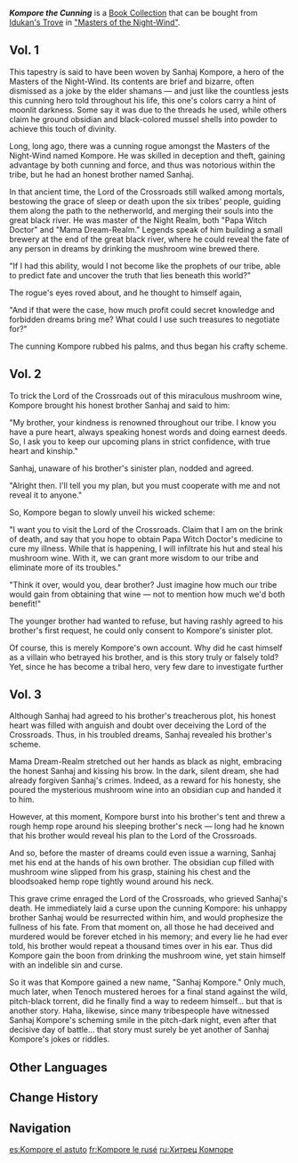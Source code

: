 {{Book Collection Infobox
|image   = Book Kompore the Cunning.png
|quality = 4
|region_lore = Natlan
|region_location = Natlan
|volumes = 3
|vol1    = Sold by [[Amazolli]] at [[Idukan's Trove]]
|vol2    = Sold by Amazolli at Idukan's Trove
|vol3    = Sold by Amazolli at Idukan's Trove
|author  = Sanhaj Kompore
}}
'''''Kompore the Cunning''''' is a [[Book Collection]] that can be bought from [[Idukan's Trove]] in [["Masters of the Night-Wind"]].

==Vol. 1==
{{Description|Said to be a tapestry personally woven by Master [[Sanhaj|Sanhaj Kompore]], its contents are both short and strange. Generally believed to be a work of pure fiction.}}

This tapestry is said to have been woven by Sanhaj Kompore, a hero of the Masters of the Night-Wind. Its contents are brief and bizarre, often dismissed as a joke by the elder shamans — and just like the countless jests this cunning hero told throughout his life, this one's colors carry a hint of moonlit darkness. Some say it was due to the threads he used, while others claim he ground obsidian and black-colored mussel shells into powder to achieve this touch of divinity.

Long, long ago, there was a cunning rogue amongst the Masters of the Night-Wind named Kompore. He was skilled in deception and theft, gaining advantage by both cunning and force, and thus was notorious within the tribe, but he had an honest brother named Sanhaj.

In that ancient time, the Lord of the Crossroads still walked among mortals, bestowing the grace of sleep or death upon the six tribes' people, guiding them along the path to the netherworld, and merging their souls into the great black river. He was master of the Night Realm, both "Papa Witch Doctor" and "Mama Dream-Realm." Legends speak of him building a small brewery at the end of the great black river, where he could reveal the fate of any person in dreams by drinking the mushroom wine brewed there.

"If I had this ability, would I not become like the prophets of our tribe, able to predict fate and uncover the truth that lies beneath this world?"

The rogue's eyes roved about, and he thought to himself again,

"And if that were the case, how much profit could secret knowledge and forbidden dreams bring me? What could I use such treasures to negotiate for?"

The cunning Kompore rubbed his palms, and thus began his crafty scheme. 

==Vol. 2==
{{Description|Said to be a tapestry personally woven by Master Sanhaj Kompore, its contents are both short and strange. Generally believed to be a work of pure fiction.}}
To trick the Lord of the Crossroads out of this miraculous mushroom wine, Kompore brought his honest brother Sanhaj and said to him:

"My brother, your kindness is renowned throughout our tribe. I know you have a pure heart, always speaking honest words and doing earnest deeds. So, I ask you to keep our upcoming plans in strict confidence, with true heart and kinship."

Sanhaj, unaware of his brother's sinister plan, nodded and agreed.

"Alright then. I'll tell you my plan, but you must cooperate with me and not reveal it to anyone."

So, Kompore began to slowly unveil his wicked scheme:

"I want you to visit the Lord of the Crossroads. Claim that I am on the brink of death, and say that you hope to obtain Papa Witch Doctor's medicine to cure my illness. While that is happening, I will infiltrate his hut and steal his mushroom wine. With it, we can grant more wisdom to our tribe and eliminate more of its troubles."

"Think it over, would you, dear brother? Just imagine how much our tribe would gain from obtaining that wine — not to mention how much we'd both benefit!"

The younger brother had wanted to refuse, but having rashly agreed to his brother's first request, he could only consent to Kompore's sinister plot.

Of course, this is merely Kompore's own account. Why did he cast himself as a villain who betrayed his brother, and is this story truly or falsely told? Yet, since he has become a tribal hero, very few dare to investigate further

==Vol. 3==
{{Description|Said to be a tapestry personally woven by Master Sanhaj Kompore, its contents are both short and strange. Generally believed to be a work of pure fiction.}}
Although Sanhaj had agreed to his brother's treacherous plot, his honest heart was filled with anguish and doubt over deceiving the Lord of the Crossroads. Thus, in his troubled dreams, Sanhaj revealed his brother's scheme.

Mama Dream-Realm stretched out her hands as black as night, embracing the honest Sanhaj and kissing his brow. In the dark, silent dream, she had already forgiven Sanhaj's crimes. Indeed, as a reward for his honesty, she poured the mysterious mushroom wine into an obsidian cup and handed it to him.

However, at this moment, Kompore burst into his brother's tent and threw a rough hemp rope around his sleeping brother's neck — long had he known that his brother would reveal his plan to the Lord of the Crossroads.

And so, before the master of dreams could even issue a warning, Sanhaj met his end at the hands of his own brother. The obsidian cup filled with mushroom wine slipped from his grasp, staining his chest and the bloodsoaked hemp rope tightly wound around his neck.

This grave crime enraged the Lord of the Crossroads, who grieved Sanhaj's death. He immediately laid a curse upon the cunning Kompore: his unhappy brother Sanhaj would be resurrected within him, and would prophesize the fullness of his fate. From that moment on, all those he had deceived and murdered would be forever etched in his memory; and every lie he had ever told, his brother would repeat a thousand times over in his ear. Thus did Kompore gain the boon from drinking the mushroom wine, yet stain himself with an indelible sin and curse.

So it was that Kompore gained a new name, "Sanhaj Kompore." Only much, much later, when Tenoch mustered heroes for a final stand against the wild, pitch-black torrent, did he finally find a way to redeem himself... but that is another story. Haha, likewise, since many tribespeople have witnessed Sanhaj Kompore's scheming smile in the pitch-dark night, even after that decisive day of battle... that story must surely be yet another of Sanhaj Kompore's jokes or riddles.

==Other Languages==
{{Other Languages
|en       = Kompore the Cunning
|zhs      = 狡诈的康波雷
|zhs_rm   = 
|zht      = 狡詐的康波雷
|zht_rm   = 
|zh_tl    = 
|ja       = 狡猾なコンポレ
|ja_rm    = Koukatsu-na Konpore
|ja_tl    = Cunning Kompore
|ko       = 교활한 캉브레
|ko_tl    = 
|es       = Kompore el astuto
|es_tl    = Kompore the Astute
|fr       = Kompore le rusé
|fr_tl    = Kompore the Cunning
|ru       = Хитрец Компоре
|ru_tl    = 
|th       = Kompore จอมเจ้าเล่ห์
|th_rm    = 
|th_tl    = 
|vi       = Kompore Xảo Quyệt
|vi_tl    = 
|de       = Kompore der Gerissene
|de_tl    = 
|id       = Kompore yang Licik
|id_tl    = 
|pt       = Kompore, o Astuto
|pt_tl    = 
|tr       = Kurnaz Kompore
|tr_tl    = 
|it       = Kompore l'Astuto
|it_tl    = 
}}

==Change History==
{{Change History|5.5}}

==Navigation==
{{Book Navbox|Natlan}}

[[es:Kompore el astuto]]
[[fr:Kompore le rusé]]
[[ru:Хитрец Компоре]]